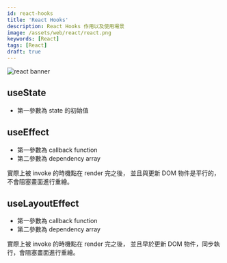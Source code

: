 ```yaml
---
id: react-hooks
title: 'React Hooks'
description: React Hooks 作用以及使用場景
image: /assets/web/react/react.png
keywords: [React]
tags: [React]
draft: true
---
```



<Image src="/assets/web/react/react.png" alt="react banner" />


## useState

- 第一參數為 state 的初始值


## useEffect

- 第一參數為 callback function
- 第二參數為 dependency array

實際上被 invoke 的時機點在 render 完之後，
並且與更新 DOM 物件是平行的，不會阻塞畫面進行重繪。

## useLayoutEffect

- 第一參數為 callback function
- 第二參數為 dependency array

實際上被 invoke 的時機點在 render 完之後，
並且早於更新 DOM 物件，同步執行，會阻塞畫面進行重繪。
